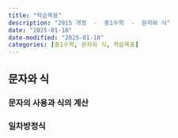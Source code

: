 ```yaml
---
title: "학습목표"
description: "2015 개정  -  중1수학  -  문자와 식"
date: "2025-01-18"
date-modified: "2025-01-18"
categories: [중1수학, 문자와 식, 학습목표]
---
```


## 문자와 식

### 문자의 사용과 식의 계산

### 일차방정식